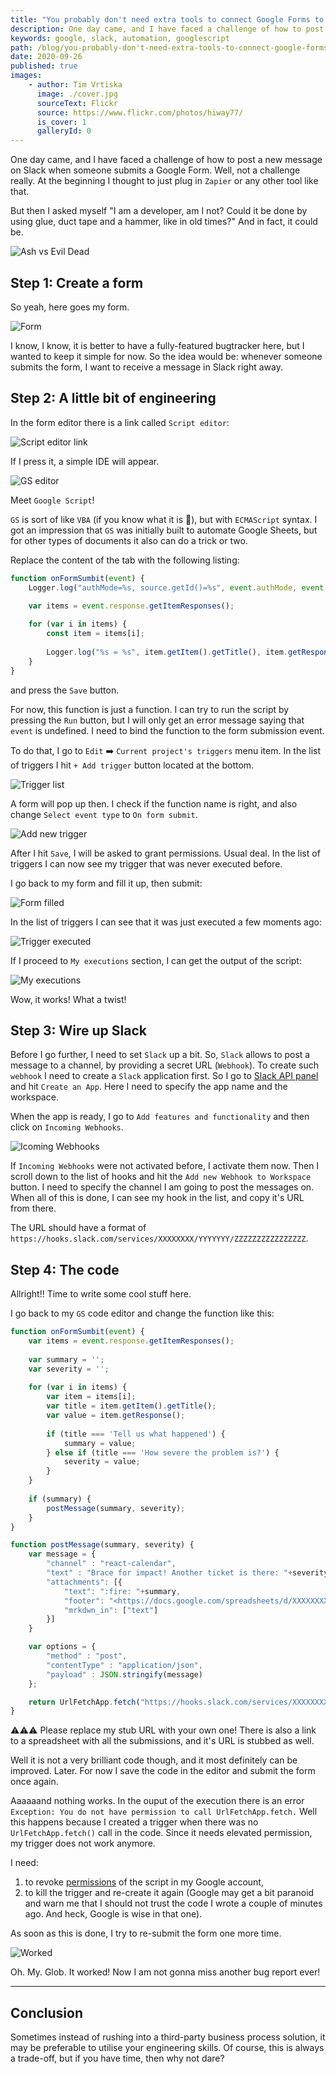 ```yaml
---
title: "You probably don't need extra tools to connect Google Forms to your Slack channel"
description: One day came, and I have faced a challenge of how to post a new message on Slack when someone submits a Google Form.
keywords: google, slack, automation, googlescript
path: /blog/you-probably-don't-need-extra-tools-to-connect-google-forms-to-your-slack-channel-
date: 2020-09-26
published: true
images:
    - author: Tim Vrtiska
      image: ./cover.jpg
      sourceText: Flickr
      source: https://www.flickr.com/photos/hiway77/
      is_cover: 1
      galleryId: 0
---
```



One day came, and I have faced a challenge of how to post a new message on Slack when someone submits a Google Form. Well, not a challenge really.
At the beginning I thought to just plug in `Zapier` or any other tool like that.

But then I asked myself "I am a developer, am I not? Could it be done by using glue, duct tape and a hammer, like in old times?" And in fact, it could be.

<Align>

![Ash vs Evil Dead](https://media4.giphy.com/media/3o75244asK5HGLmo9O/giphy.gif "Ash vs Evil Dead")
<Copyright source="https://giphy.com/gifs/ashvsevildead-reaction-3o75244asK5HGLmo9O" authorPrefix="Picture by" author="Ash vs Evil Dead" sourceText="Giphy" />

</Align>

## Step 1: Create a form

So yeah, here goes my form.

<Align>

![Form](./form.jpg)

</Align>

I know, I know, it is better to have a fully-featured bugtracker here, but I wanted to keep it simple for now.
So the idea would be: whenever someone submits the form, I want to receive a message in Slack right away.

## Step 2: A little bit of engineering

In the form editor there is a link called `Script editor`:

<Align>

![Script editor link](./script_editor_link.jpg)

</Align>

If I press it, a simple IDE will appear.

<Align>

![GS editor](./gs_editor.png)

</Align>

Meet `Google Script`!

`GS` is sort of like `VBA` (if you know what it is 🤪), but with `ECMAScript` syntax. I got an impression that `GS` was initially built to automate Google Sheets, but for other types of documents it also can do a trick or two.

Replace the content of the tab with the following listing:

~~~js
function onFormSumbit(event) {
    Logger.log("authMode=%s, source.getId()=%s", event.authMode, event.source.getId());

    var items = event.response.getItemResponses();
    
    for (var i in items) {
        const item = items[i];
        
        Logger.log("%s = %s", item.getItem().getTitle(), item.getResponse());
    }
}
~~~

and press the `Save` button.

For now, this function is just a function. I can try to run the script by pressing the `Run` button, but I will only get an error message saying that `event` is undefined.
I need to bind the function to the form submission event.

To do that, I go to `Edit` ➡️ `Current project's triggers` menu item. In the list of triggers I hit `+ Add trigger` button located at the bottom.

<Align>

![Trigger list](./trigger_list.png)

</Align>

A form will pop up then. I check if the function name is right, and also change `Select event type` to `On form submit`.

<Align>

![Add new trigger](./add_new_trigger.png)

</Align>

After I hit `Save`, I will be asked to grant permissions. Usual deal. In the list of triggers I can now see my trigger that was never executed before.

I go back to my form and fill it up, then submit:

<Align>

![Form filled](./form_filled.png)

</Align>

In the list of triggers I can see that it was just executed a few moments ago:

<Align>

![Trigger executed](./trigger_executed.png)

</Align>

If I proceed to `My executions` section, I can get the output of the script:

<Align>

![My executions](./my_executions.png)

</Align>

Wow, it works! What a twist!

## Step 3: Wire up Slack

Before I go further, I need to set `Slack` up a bit. So, `Slack` allows to post a message to a channel, by providing a secret URL (`Webhook`). To create such `webhook` I need to create a `Slack` application first.
So I go to [Slack API panel](https://api.slack.com/apps/) and hit `Create an App`. Here I need to specify the app name and the workspace.

When the app is ready, I go to `Add features and functionality` and then click on `Incoming Webhooks`.

<Align>

![Icoming Webhooks](./incoming_webhook.png)

</Align>

If `Incoming Webhooks` were not activated before, I activate them now. Then I scroll down to the list of hooks and hit the `Add new Webhook to Workspace` button.
I need to specify the channel I am going to post the messages on. When all of this is done, I can see my hook in the list, and copy it's URL from there.

The URL should have a format of `https://hooks.slack.com/services/XXXXXXXX/YYYYYYY/ZZZZZZZZZZZZZZZZ`.

## Step 4: The code

Allright!! Time to write some cool stuff here.

I go back to my `GS` code editor and change the function like this:

~~~js
function onFormSumbit(event) {
    var items = event.response.getItemResponses();
    
    var summary = '';
    var severity = '';
    
    for (var i in items) {
        var item = items[i];
        var title = item.getItem().getTitle();
        var value = item.getResponse();
        
        if (title === 'Tell us what happened') {
            summary = value;
        } else if (title === 'How severe the problem is?') {
            severity = value;
        }
    }
    
    if (summary) {
        postMessage(summary, severity);
    }
}

function postMessage(summary, severity) {
    var message = {
        "channel" : "react-calendar",
        "text" : "Brace for impact! Another ticket is there: "+severity,
        "attachments": [{
            "text": ":fire: "+summary,
            "footer": "<https://docs.google.com/spreadsheets/d/XXXXXXXX/edit|See all issues>",
            "mrkdwn_in": ["text"]
        }]
    }

    var options = {
        "method" : "post",
        "contentType" : "application/json",
        "payload" : JSON.stringify(message)
    };

    return UrlFetchApp.fetch("https://hooks.slack.com/services/XXXXXXXX/YYYYYYY/ZZZZZZZZZZZZZZZZ", options);
}
~~~

⚠️⚠️⚠️ Please replace my stub URL with your own one! There is also a link to a spreadsheet with all the submissions, and it's URL is stubbed as well.

Well it is not a very brilliant code though, and it most definitely can be improved. Later. For now I save the code in the editor and submit the form once again.

Aaaaaand nothing works. In the ouput of the execution there is an error `Exception: You do not have permission to call UrlFetchApp.fetch.`
Well this happens because I created a trigger when there was no `UrlFetchApp.fetch()` call in the code. Since it needs elevated permission, my trigger does not work anymore.

I need:

1. to revoke [permissions](https://security.google.com/settings/security/permissions) of the script in my Google account,
2. to kill the trigger and re-create it again (Google may get a bit paranoid and warn me that I should not trust the code I wrote a couple of minutes ago. And heck, Google is wise in that one).

As soon as this is done, I try to re-submit the form one more time.

<Align>

![Worked](./worked.png)

</Align>

Oh. My. Glob. It worked! Now I am not gonna miss another bug report ever!

---

## Conclusion

Sometimes instead of rushing into a third-party business process solution, it may be preferable to utilise your engineering skills. Of course, this is always a trade-off, but if you have time, then why not dare?
